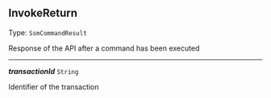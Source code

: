 


## InvokeReturn

Type: `SsmCommandResult`

Response of the API after a command has been executed



---

***transactionId*** `String`

Identifier of the transaction


